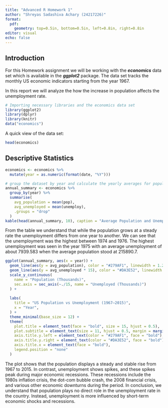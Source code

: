 ```yaml
---
title: "Advanced R Homework 1"
author: "Shreyas Sadashiva Achary (24217226)"
format: 
  pdf:
    geometry: top=0.5in, bottom=0.5in, left=0.8in, right=0.8in
editor: visual
echo: false
---
```


## Introduction

For this Homework assignment we will be working with the ***economics*** data set which is available in the ***ggplot2*** package. The data set tracks the monthly US economic indicators starting from the year 1967.

In this report we will analyze the how the increase in population affects the unemployment rate.

```r
# Importing necessary libraries and the economics data set
library(ggplot2)
library(dplyr)
library(knitr)
data("economics")
```

A quick view of the data set:

```r
head(economics)
```

## Descriptive Statistics

```r
economics <- economics %>%
  mutate(year = as.numeric(format(date, "%Y")))

# group the dataset by year and calculate the yearly averages for population & unemployment
annual_summary <- economics %>%
  group_by(year) %>%
  summarise(
    avg_population = mean(pop),
    avg_unemployed = mean(unemploy),
    .groups = "drop"
  )
kable(head(annual_summary, 10), caption = "Average Population and Unemployment (1967–1976)")
```

From the table we understand that while the population grows at a steady rate the unemployment differs from one year to another. We can see that the unemployment was the highest between 1974 and 1976. The highest unemployment was seen in the year 1975 with an average unemployment of about 7939.583 when the average population stood at 215890.7.

```r
ggplot(annual_summary, aes(x = year)) +
  geom_line(aes(y = avg_population), color = "#279AF1", linewidth = 1.2) +
  geom_line(aes(y = avg_unemployed * 15), color = "#DA3E52", linewidth = 1, linetype = "dashed") +
  scale_y_continuous(
    name = "Population (Thousands)",
    sec.axis = sec_axis(~./15, name = "Unemployed (Thousands)")
  ) +
  
  labs(
    title = "US Population vs Unemployment (1967–2015)",
    x = "Year",
  ) +
  theme_minimal(base_size = 12) +
  theme(
    plot.title = element_text(face = "bold", size = 15, hjust = 0.5),
    plot.subtitle = element_text(size = 11, hjust = 0.5, margin = margin(b = 10)),
    axis.title.y.left = element_text(color = "#279AF1", face = "bold"),
    axis.title.y.right = element_text(color = "#DA3E52", face = "bold"),
    axis.title.x = element_text(face = "bold"),
    legend.position = "none"
  )

```

The plot shows that the population displays a steady and stable rise from 1967 to 2015. In contrast, unemployment shows spikes, and these spikes peak during major economic recessions. These recessions include the 1980s inflation crisis, the dot-com bubble crash, the 2008 financial crisis, and various other economic downturns during the period. In conclusion, we understand that population plays no direct role in the unemployment rate in the country. Instead, unemployment is more influenced by short-term economic shocks and recessions.
